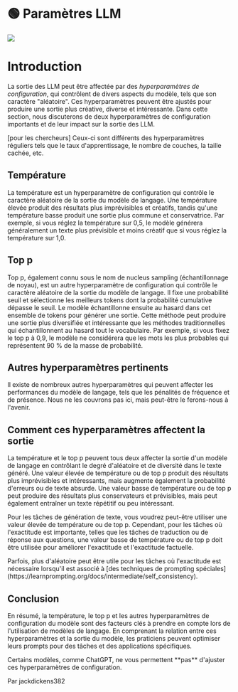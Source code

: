 
# 🟢 Paramètres LLM

<div style={{ textAlign: "center" }}>
  <Image
    src={"/docs/assets/basics/temperature.svg"}
    width={1247}
    height={1983}
    style={{
      width: "500px",
      height: "300px",
      verticalAlign: "top",
      margin: "auto",
    }}
  />
</div>

# Introduction

La sortie des LLM peut être affectée par des _hyperparamètres de configuration_, qui contrôlent de divers aspects du modèle, tels que son caractère "aléatoire". Ces hyperparamètres peuvent être ajustés pour produire une sortie plus créative, diverse et intéressante. Dans cette section, nous discuterons de deux hyperparamètres de configuration importants et de leur impact sur la sortie des LLM.

<Note>
  [pour les chercheurs] Ceux-ci sont différents des hyperparamètres réguliers
  tels que le taux d'apprentissage, le nombre de couches, la taille cachée, etc.
</Note>

## Température

La température est un hyperparamètre de configuration qui contrôle le caractère aléatoire de la sortie du modèle de langage. Une température élevée produit des résultats plus imprévisibles et créatifs, tandis qu'une température basse produit une sortie plus commune et conservatrice. Par exemple, si vous réglez la température sur 0,5, le modèle générera généralement un texte plus prévisible et moins créatif que si vous réglez la température sur 1,0.

## Top p

Top p, également connu sous le nom de nucleus sampling (échantillonnage de noyau), est un autre hyperparamètre de configuration qui contrôle le caractère aléatoire de la sortie du modèle de langage. Il fixe une probabilité seuil et sélectionne les meilleurs tokens dont la probabilité cumulative dépasse le seuil. Le modèle échantillonne ensuite au hasard dans cet ensemble de tokens pour générer une sortie. Cette méthode peut produire une sortie plus diversifiée et intéressante que les méthodes traditionnelles qui échantillonnent au hasard tout le vocabulaire. Par exemple, si vous fixez le top p à 0,9, le modèle ne considérera que les mots les plus probables qui représentent 90 % de la masse de probabilité.

## Autres hyperparamètres pertinents

Il existe de nombreux autres hyperparamètres qui peuvent affecter les performances du modèle de langage, tels que les pénalités de fréquence et de présence. Nous ne les couvrons pas ici, mais peut-être le ferons-nous à l'avenir.

## Comment ces hyperparamètres affectent la sortie

La température et le top p peuvent tous deux affecter la sortie d'un modèle de langage en contrôlant le degré d'aléatoire et de diversité dans le texte généré. Une valeur élevée de température ou de top p produit des résultats plus imprévisibles et intéressants, mais augmente également la probabilité d'erreurs ou de texte absurde. Une valeur basse de température ou de top p peut produire des résultats plus conservateurs et prévisibles, mais peut également entraîner un texte répétitif ou peu intéressant.

Pour les tâches de génération de texte, vous voudrez peut-être utiliser une valeur élevée de température ou de top p. Cependant, pour les tâches où l'exactitude est importante, telles que les tâches de traduction ou de réponse aux questions, une valeur basse de température ou de top p doit être utilisée pour améliorer l'exactitude et l'exactitude factuelle.

<Note>
  Parfois, plus d'aléatoire peut être utile pour les tâches où l'exactitude est
  nécessaire lorsqu'il est associé à [des techniques de prompting
  spéciales](https://learnprompting.org/docs/intermediate/self_consistency).
</Note>

## Conclusion

En résumé, la température, le top p et les autres hyperparamètres de configuration du modèle sont des facteurs clés à prendre en compte lors de l'utilisation de modèles de langage. En comprenant la relation entre ces hyperparamètres et la sortie du modèle, les praticiens peuvent optimiser leurs prompts pour des tâches et des applications spécifiques.

<Warning>
  Certains modèles, comme ChatGPT, ne vous permettent **pas** d'ajuster ces
  hyperparamètres de configuration.
</Warning>

Par jackdickens382
